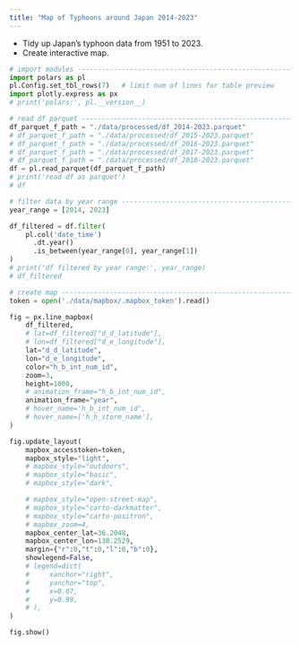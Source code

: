 ```yaml
---
title: "Map of Typhoons around Japan 2014-2023"
---
```


- Tidy up Japan's typhoon data from 1951 to 2023.
- Create interactive map.

::: {.column-screen}

```python
# import modules ---------------------------------------------------------------
import polars as pl
pl.Config.set_tbl_rows(7)   # limit num of lines for table preview
import plotly.express as px
# print('polars:', pl.__version__)

# read df parquet --------------------------------------------------------------
df_parquet_f_path = "./data/processed/df_2014-2023.parquet"
# df_parquet_f_path = "./data/processed/df_2015-2023.parquet"
# df_parquet_f_path = "./data/processed/df_2016-2023.parquet"
# df_parquet_f_path = "./data/processed/df_2017-2023.parquet"
# df_parquet_f_path = "./data/processed/df_2018-2023.parquet"
df = pl.read_parquet(df_parquet_f_path)
# print('read df as parquet')
# df

# filter data by year range ----------------------------------------------------
year_range = [2014, 2023]

df_filtered = df.filter(
    pl.col('date_time')
      .dt.year()
      .is_between(year_range[0], year_range[1])
)
# print('df filtered by year range:', year_range)
# df_filtered

# create map -------------------------------------------------------------------
token = open('./data/mapbox/.mapbox_token').read()

fig = px.line_mapbox(
    df_filtered,
    # lat=df_filtered["d_d_latitude"],
    # lon=df_filtered["d_e_longitude"],
    lat="d_d_latitude",
    lon="d_e_longitude",
    color="h_b_int_num_id",
    zoom=3,
    height=1000,
    # animation_frame="h_b_int_num_id",
    animation_frame="year",
    # hover_name='h_b_int_num_id',
    # hover_name=['h_h_storm_name'],
)

fig.update_layout(
    mapbox_accesstoken=token,
    mapbox_style="light",
    # mapbox_style="outdoors",
    # mapbox_style="basic",
    # mapbox_style="dark",

    # mapbox_style="open-street-map",
    # mapbox_style="carto-darkmatter",
    # mapbox_style="carto-positron",
    # mapbox_zoom=4,
    mapbox_center_lat=36.2048,
    mapbox_center_lon=138.2529,
    margin={"r":0,"t":0,"l":0,"b":0},
    showlegend=False,
    # legend=dict(
    #     xanchor="right",
    #     yanchor="top",
    #     x=0.07,
    #     y=0.99,
    # ),
)

fig.show()
```


:::
